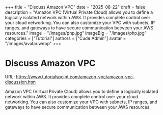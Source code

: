 +++
title = "Discuss Amazon VPC"
date = "2025-08-22"
draft = false
description = "Amazon VPC (Virtual Private Cloud) allows you to define a logically isolated network within AWS. It provides complete control over your cloud networking. You can also customize your VPC with subnets, IP ranges, and gateways to have secure communication between your AWS resources."
image = "/images/php.jpg"
imageBig = "/images/php.jpg"
categories = ["Tutorial"]
authors = ["Cude Admin"]
avatar = "/images/avatar.webp"
+++

# Discuss Amazon VPC

URL: https://www.tutorialspoint.com/amazon-vpc/amazon-vpc-discussion.htm

Amazon VPC (Virtual Private Cloud) allows you to define a logically isolated network within AWS. It provides complete control over your cloud networking. You can also customize your VPC with subnets, IP ranges, and gateways to have secure communication between your AWS resources.
